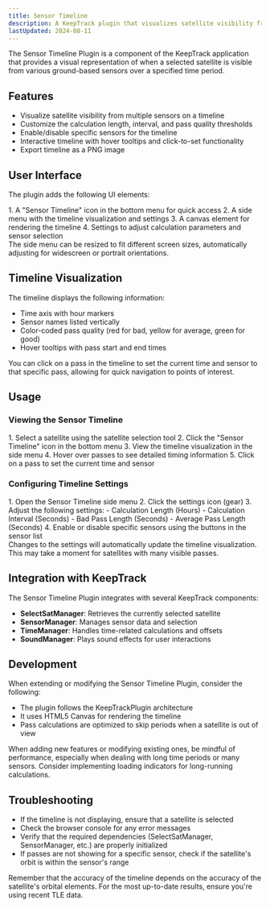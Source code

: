 ```yaml
---
title: Sensor Timeline
description: A KeepTrack plugin that visualizes satellite visibility from multiple sensors over time.
lastUpdated: 2024-08-11
---
```



The Sensor Timeline Plugin is a component of the KeepTrack application that provides a visual representation of when a selected satellite is visible from various ground-based sensors over a specified time period.

## Features

- Visualize satellite visibility from multiple sensors on a timeline
- Customize the calculation length, interval, and pass quality thresholds
- Enable/disable specific sensors for the timeline
- Interactive timeline with hover tooltips and click-to-set functionality
- Export timeline as a PNG image

## User Interface

The plugin adds the following UI elements:

<Steps>
1. A "Sensor Timeline" icon in the bottom menu for quick access
2. A side menu with the timeline visualization and settings
3. A canvas element for rendering the timeline
4. Settings to adjust calculation parameters and sensor selection
</Steps>

<Aside>
  The side menu can be resized to fit different screen sizes, automatically adjusting for widescreen or portrait orientations.
</Aside>

## Timeline Visualization

The timeline displays the following information:

- Time axis with hour markers
- Sensor names listed vertically
- Color-coded pass quality (red for bad, yellow for average, green for good)
- Hover tooltips with pass start and end times

<Aside type="tip">
  You can click on a pass in the timeline to set the current time and sensor to that specific pass, allowing for quick navigation to points of interest.
</Aside>

## Usage

### Viewing the Sensor Timeline
<Steps>
1. Select a satellite using the satellite selection tool
2. Click the "Sensor Timeline" icon in the bottom menu
3. View the timeline visualization in the side menu
4. Hover over passes to see detailed timing information
5. Click on a pass to set the current time and sensor
</Steps>

### Configuring Timeline Settings
<Steps>
1. Open the Sensor Timeline side menu
2. Click the settings icon (gear)
3. Adjust the following settings:
   - Calculation Length (Hours)
   - Calculation Interval (Seconds)
   - Bad Pass Length (Seconds)
   - Average Pass Length (Seconds)
4. Enable or disable specific sensors using the buttons in the sensor list
</Steps>

<Aside>
  Changes to the settings will automatically update the timeline visualization. This may take a moment for satellites with many visible passes.
</Aside>

## Integration with KeepTrack

The Sensor Timeline Plugin integrates with several KeepTrack components:

- **SelectSatManager**: Retrieves the currently selected satellite
- **SensorManager**: Manages sensor data and selection
- **TimeManager**: Handles time-related calculations and offsets
- **SoundManager**: Plays sound effects for user interactions

## Development

When extending or modifying the Sensor Timeline Plugin, consider the following:

- The plugin follows the KeepTrackPlugin architecture
- It uses HTML5 Canvas for rendering the timeline
- Pass calculations are optimized to skip periods when a satellite is out of view

<Aside type="caution">
  When adding new features or modifying existing ones, be mindful of performance, especially when dealing with long time periods or many sensors. Consider implementing loading indicators for long-running calculations.
</Aside>

## Troubleshooting

- If the timeline is not displaying, ensure that a satellite is selected
- Check the browser console for any error messages
- Verify that the required dependencies (SelectSatManager, SensorManager, etc.) are properly initialized
- If passes are not showing for a specific sensor, check if the satellite's orbit is within the sensor's range

<Aside>
  Remember that the accuracy of the timeline depends on the accuracy of the satellite's orbital elements. For the most up-to-date results, ensure you're using recent TLE data.
</Aside>